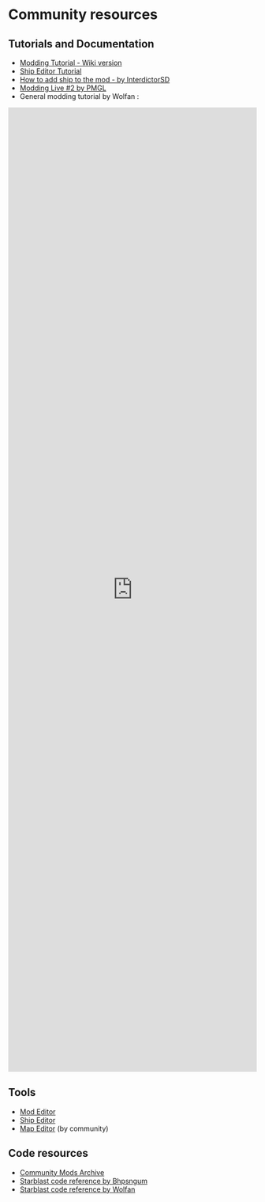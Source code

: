 # Community resources
## Tutorials and Documentation
* [Modding Tutorial - Wiki version](https://starblastio.fandom.com/wiki/Modding_Tutorial)
* [Ship Editor Tutorial](https://starblastio.fandom.com/wiki/Ship_Editor_Tutorial)
* [How to add ship to the mod - by InterdictorSD](https://www.youtube.com/watch?v=3b2zKArOkXk)
* [Modding Live #2 by PMGL](https://www.twitch.tv/videos/270359062)
* General modding tutorial by Wolfan :
<iframe width="100%" height="50%" src="https://www.youtube.com/embed/35SM5rFteIs" title="General modding tutorial | Starblast" frameBorder="0" allow="accelerometer; autoplay; clipboard-write; encrypted-media; gyroscope; picture-in-picture; web-share" referrerPolicy="strict-origin-when-cross-origin" allowFullScreen></iframe>

## Tools
* [Mod Editor](https://starblast.io/modding.html)
* [Ship Editor](https://starblast.io/shipeditor/)
* [Map Editor](https://bhpsngum.github.io/starblast/mapeditor/) (by community)

## Code resources
* [Community Mods Archive](https://bhpsngum.github.io/starblast/mods/)
* [Starblast code reference by Bhpsngum](https://github.com/bhpsngum/starblast-snippets/)
* [Starblast code reference by Wolfan](https://github.com/W0lfan/Starblast-code-snippets)